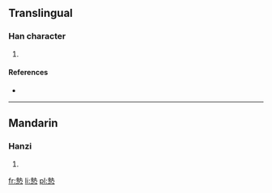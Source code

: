 ==Translingual==

===Han character===
{{Han char|rn=61|rad=心|as=11|sn=15|four=4533<sub>1</sub>|canj=土戈心 (GIP)}}

# {{defn|Han|sort=心11}}

====References====
* {{Han ref|kx=0401.020|dkj=11149|dj=0740.120|hdz=42341.010|uh=6179|ud=24953|bh=E57A|bd=58746}}

----

==Mandarin==

===Hanzi===
{{cmn-hanzi|pin=[[zhí]] ([[zhi2]])|wg=chih<sup>2</sup>}}

# {{defn|lang=cmn|sort=心11}}

[[fr:慹]]
[[li:慹]]
[[pl:慹]]